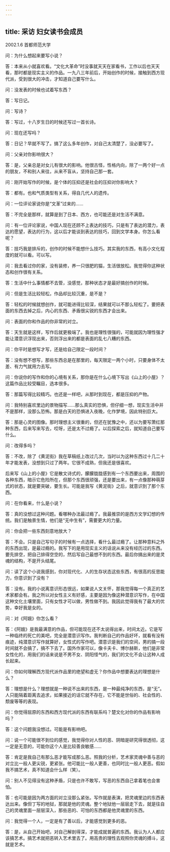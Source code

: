 ```yaml
---
---
---
```

title: 采访 妇女读书会成员
---




2002.1.6 首都师范大学

问：为什么想起来要写小说？

答：本来从小就喜欢看。“文化大革命”时没事就天天在家看书，工作以后也天天看，那时都是现实主义的作品。一九八三年前后，开始创作的时候，接触到西方现代派，受到很大的冲击，才知道自己要写什么。

问：没发表的时候也试着写东西？

答：写日记。

问：写诗？

答：写过，十八岁生日的时候还写过一首长诗。

问：现在还写吗？

答：日记？早就不写了。搞了这么多年创作，对自己太清楚了，没必要写了。

问：父亲对你影响很大？

答：是，父亲总是对女儿有很大的影响。他很古怪，性格内向，除了一两个好一点的朋友，不和别人来往，从来不盲从，坚持自己那一套。

问：刚开始写作的时候，是个体的压抑还是社会的压抑对你影响大？

答：都有。也和气质类型有关系，得自几代人的遗传。

问：一位评论家说你是“文革”过来的……

答：不完全是那样，就算是到了日本、西方，也可能还是对生活不满意。

问：有一位评论家说，中国人现在还顾不上表达的技巧，只是有了表达的潜力，表达的愿望，表达的行为，这以后才能谈到表达的技巧，回到文学本身。你怎么看呢？

答：技巧我是排斥的，创作的时候不能想什么技巧。其实我的东西，有高小文化程度的就可以看。可以写。

问：我去看过你的家，没有装修，养一只很肥的猫，生活很放松。我觉得你这种状态和创作很有关系。

答：生活中什么事情都不去管，没感觉，那种状态才是最好搞创作的时候。

问：但是生活比较轻松，作品却比较沉重，是不是？

答：轻松的时候就想创作，就可能进得比较深，结果就可以不那么轻松了。要把表面的东西去掉之后，内心的东西、矛盾很尖锐的东西才会出来。

问：表面的你和作品的你非常的对立。

答：天生就是这样，写作后就更极端了。我也是理性很强的，可能就因为理性强才能让潜意识浮现出来，否则浮出来的都是表面的乱七八糟的东西。

问：你平时是想写才写，还是给自己限定一段时间？

答：没有想不想写，那些东西总是在那里的，每天限定一两个小时，只要身体不太差、有力气就用力去写。

问：你说你的写作和你的心境有关系，那你是在什么心境下写出《山上的小屋》？这篇作品比较受瞩目，选本很多。

答：那篇写得比较精巧。也还是一样吧，从那时到现在，都是压抑的产物。

问：我特别喜欢里边的景物描写……那么真实的恐惧，但仔细一想，现实生活中并不是那样，没那么恐怖。那是白天的恐惧进入夜晚，化作梦境，因此特别巨大。

答：那是心灵的图像。那时理想主义很重的，但还在犹豫之中，还以为要写萧红那种东西，后来写来写去，哎呀，还是太不过瘾了。以后探索之后，就知道自己要写什么。

问：改得多吗？

答：不改，除了《黄泥街》我在草稿纸上改过几次，当时以为这种东西过十几二十年才能发表，没想到只过了两年。它很不成熟，但我还是很喜欢。

后来写《山上的小屋》它是散文诗式的，朦朦胧胧感到有一个东西要出来，周围的各种东西，暗示它危险所在，但那个东西很顽强，还是要出来，有一点像那种萌芽式的状态，就是要突破，要生长。可能是我写《黄泥街》之后，就意识到了那个东西。

问：在你看来，什么是小说？

答：真的没想过这种问题。看哪种办法最过瘾了。我最推崇的是西方文学幻想的传统。我们是触景生情，他们是“无中生有”，需要更大的力量。

问：你会把一些东西刻意地放大？

答：不会。只是自己写句子的时候有一点选择，看什么最过瘾了。让那种意料之外的东西出现，是最过瘾的。我写下的是用现实主义的话说从来没有经历过的东西。要先排空，把自己排得空空的，然后写自己最想不到的东西。最后你搞出来的是灵魂的结构，不是开头结尾。

问：读了这个小说我感到，你对现代化、人的生存状态这些东西，有很高的反思能力，你意识到了没有？

答：没有。我的小说离意识形态很远，如果说人文关怀，那我觉得每一个真正的艺术家都会有。我之所以对女性主义有好感，主要是因为像这种潜意识写作，在中国这种文化土壤里面，只有女性才可以做，男性做不到。我因此觉得我有了最大的优势，幸好我是女的。

问：对《阿娥》你怎么看？

答：《阿娥》是我最满意的作品，但可能现在还不太说得出来，时间太近。它是写一种临终的死亡的美吧，完全是潜意识写作。我判断自己的作品好坏，就看有没有痕迹，纯潜意识写作就算好，女性式的写作吧。潜意识是我们的空间，男的搞一段时间就不会搞了，搞不下去了。国外作家可以，像卡夫卡、博尔赫斯，他们是非常女性化的，用我们的话来说是不男不女、阴阳怪气的，我们的文化不会让这种人成长起来。

问：你如何理解西方现代派作品里的绝望和虚无？你作品中想要表达的理想是什么？

答：理想是什么？理想就是一种说不出来的东西，是一种最纯净的东西，是“无”。人只能隔着距离去追求，如果接近的话它就不存在，它不能是世俗的、社会性的、颓废等等的表现。

问：你觉得屈原的东西和西方现代派的东西有联系吗？楚文化对你的作品有影响吗？

答：这个问题我没想过。可能是有影响吧。

问：说一个可能很不到位的感觉，我觉得你对人性的恶、阴暗是研究得很透彻，这一定是无意的，可能你这个人是比较善良敏感……

答：肯定是我自己有那么恶才能写成那么恶。照我的分析，艺术家灵魂中善与恶的对立比一般人更尖锐，更紧张。他可能比一般人更善，也同时比一般人更恶。假如我不搞艺术，真不知道会什么样（笑）。

问：别人不见得没有这种矛盾，只是也许不敢写，写恶的东西自己拿着笔也会害怕。

答：也可能是因为两方面的对立没那么紧张。写作就是表演，把灵魂里边的东西表达出来。像但丁写的地狱，那就是他的灵魂。整个地狱他一层层走下去，就是往自己的灵魂里面一层层深入，那些恶的、可怕的东西都是他灵魂里的东西。

问：我觉得一个人，一定是有了善以后，才能感觉到更多的恶。

答：是，从自己开始吧，对自己解剖得深，才能成就普遍的东西。我认为人人都应该搞艺术。搞艺术就把恶转入艺术里去了。用高贵的理性去观照你灵魂的搏斗，这就是艺术。